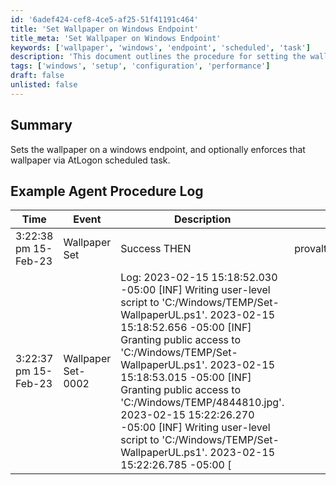 ```yaml
---
id: '6adef424-cef8-4ce5-af25-51f41191c464'
title: 'Set Wallpaper on Windows Endpoint'
title_meta: 'Set Wallpaper on Windows Endpoint'
keywords: ['wallpaper', 'windows', 'endpoint', 'scheduled', 'task']
description: 'This document outlines the procedure for setting the wallpaper on a Windows endpoint and includes the option to enforce that wallpaper using a scheduled task at logon. It provides examples of agent procedure logs to illustrate the successful execution of the script.'
tags: ['windows', 'setup', 'configuration', 'performance']
draft: false
unlisted: false
---
```

## Summary

Sets the wallpaper on a windows endpoint, and optionally enforces that wallpaper via AtLogon scheduled task.

## Example Agent Procedure Log

| Time                     | Event                                         | Description                                                                                                                                                                                                                                                                                                                                                                                                                                                                                                                                                                                                                                       | User                      |
|--------------------------|-----------------------------------------------|---------------------------------------------------------------------------------------------------------------------------------------------------------------------------------------------------------------------------------------------------------------------------------------------------------------------------------------------------------------------------------------------------------------------------------------------------------------------------------------------------------------------------------------------------------------------------------------------------------------------------------------------------|---------------------------|
| 3:22:38 pm 15-Feb-23     | Wallpaper Set                                 | Success THEN                                                                                                                                                                                                                                                                                                                                                                                                                                                                                                                                                                                                                                       | provaltech.com/dan.hicks  |
| 3:22:37 pm 15-Feb-23     | Wallpaper Set-0002                           | Log: 2023-02-15 15:18:52.030 -05:00 [INF] Writing user-level script to 'C:/Windows/TEMP/Set-WallpaperUL.ps1'. 2023-02-15 15:18:52.656 -05:00 [INF] Granting public access to 'C:/Windows/TEMP/Set-WallpaperUL.ps1'. 2023-02-15 15:18:53.015 -05:00 [INF] Granting public access to 'C:/Windows/TEMP/4844810.jpg'. 2023-02-15 15:22:26.270 -05:00 [INF] Writing user-level script to 'C:/Windows/TEMP/Set-WallpaperUL.ps1'. 2023-02-15 15:22:26.785 -05:00 [












